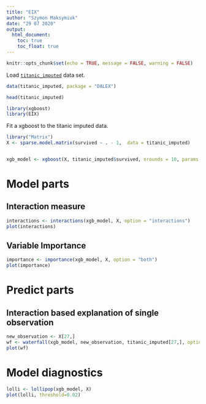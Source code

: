 ```yaml
---
title: "EIX"
author: "Szymon Maksymiuk"
date: "29 07 2020"
output:
  html_document:
    toc: true
    toc_float: true
---
```

  
  
```r
knitr::opts_chunk$set(echo = TRUE, message = FALSE, warning = FALSE)
```



Load [`titanic_imputed`](https://modeloriented.github.io/DALEX/reference/titanic.html) data set.

```r
data(titanic_imputed, package = "DALEX")

head(titanic_imputed)
```


```r
library(xgboost)
library(EIX)
```

Fit a xgboost to the titanic imputed data.

```r
library("Matrix")
X <- sparse.model.matrix(survived ~ . - 1,  data = titanic_imputed)


xgb_model <- xgboost(X, titanic_imputed$survived, nrounds = 10, params = list(objective = "binary:logistic"), prediction = TRUE)
```

# Model parts

## Interaction measure


```r
interactions <- interactions(xgb_model, X, option = "interactions")
plot(interactions)
```
## Variable Importance

```r
importance <- importance(xgb_model, X, option = "both")
plot(importance)
```


# Predict parts

## Interaction based explanation of single observation

```r
new_observation <- X[27,]
wf <- waterfall(xgb_model, new_observation, titanic_imputed[27,], option = "interactions")
plot(wf)
```

# Model diagnostics

```r
lolli <- lollipop(xgb_model, X)
plot(lolli, threshold=0.02)
```
